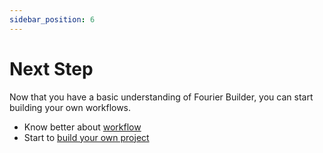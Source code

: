 ```yaml
---
sidebar_position: 6
---
```


# Next Step

Now that you have a basic understanding of Fourier Builder, you can start building your own workflows.

* Know better about [workflow](/docs/workflow/overview)
* Start to [build your own project](/docs/getting-started/new-project)